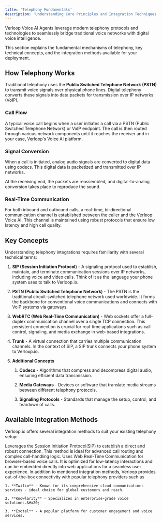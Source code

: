 ```yaml
---
title: 'Telephony Fundamentals'
description: 'Understanding Core Principles and Integration Techniques'
---
```


Verloop Voice AI Agents leverage modern telephony protocols and technologies to seamlessly bridge traditional voice networks with digital voice intelligence.

This section explains the fundamental mechanisms of telephony, key technical concepts, and the integration methods available for your deployment.

## How Telephony Works

Traditional telephony uses the **Public Switched Telephone Network (PSTN)** to transmit voice signals over physical phone lines.  Digital telephony converts these signals into data packets for transmission over IP networks (VoIP).

### Call Flow

A typical voice call begins when a user initiates a call via a PSTN (Public Switched Telephone Network) or VoIP endpoint. The call is then routed through various network components until it reaches the receiver and in your case, Verloop's Voice AI platform.

### Signal Conversion

When a call is initiated, analog audio signals are converted to digital data using codecs. This digital data is packetized and transmitted over IP networks.&#x20;

At the receiving end, the packets are reassembled, and digital-to-analog conversion takes place to reproduce the sound.

### Real-Time Communication

For both inbound and outbound calls, a real-time, bi-directional communication channel is established between the caller and the Verloop Voice AI. This channel is maintained using robust protocols that ensure low latency and high call quality.

## Key Concepts

Understanding telephony integrations requires familiarity with several technical terms:

1. **SIP (Session Initiation Protocol)** - A signaling protocol used to establish, maintain, and terminate communication sessions over IP networks, including voice and video calls. Think of it as the language your phone system uses to talk to Verloop.io.

2. **PSTN (Public Switched Telephone Network)** - The PSTN is the traditional circuit-switched telephone network used worldwide. It forms the backbone for conventional voice communications and connects with VoIP systems via gateways.

3. **WebRTC (Web Real-Time Communication)** - Web sockets offer a full-duplex communication channel over a single TCP connection. This persistent connection is crucial for real-time applications such as call control, signaling, and media exchange in web-based integrations.

4. **Trunk** - A virtual connection that carries multiple communication channels. In the context of SIP, a SIP trunk connects your phone system to Verloop.io.

5. **Additional Concepts**&#x20;

   1. **Codecs** - Algorithms that compress and decompress digital audio, ensuring efficient data transmission.

   2. **Media Gateways** - Devices or software that translate media streams between different telephony protocols.

   3. **Signaling Protocols** - Standards that manage the setup, control, and teardown of calls.

## Available Integration Methods

Verloop.io offers several integration methods to suit your existing telephony setup:

<AccordionGroup>
  <Accordion title="Integration using SIP(preferred)" defaultOpen="yes" icon="circle-nodes">
    Leverages the Session Initiation Protocol(SIP) to establish a direct and robust connection. This method is ideal for advanced call routing and complex call-handling logic.
  </Accordion>

  <Accordion title="WebRTC Integration" icon="terminal">
    Uses Web Real-Time Communication for browser-based voice calls. It is optimized for low-latency interactions and can be embedded directly into web applications for a seamless user experience.
  </Accordion>

  <Accordion title="Ready-to-Integrate Channels" icon="cookie">
    In addition to mentioned integration methods, Verloop provides out-of-the-box connectivity with popular telephony providers such as&#x20;

    1. **Twilio** - Known for its comprehensive cloud communications services - ideal choice for global customers and reach.

    2. **Knowlarity** - Specializes in enterprise-grade voice solutions.&#x20;

    3. **Exotel** - A popular platform for customer engagement and voice services.
  </Accordion>
</AccordionGroup>
